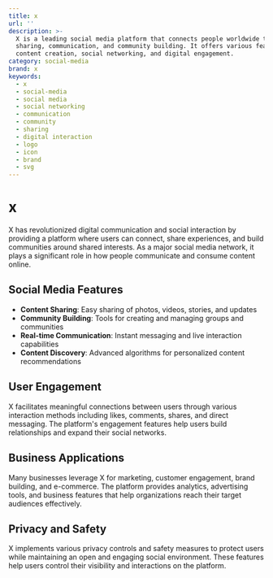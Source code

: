 ```yaml
---
title: x
url: ''
description: >-
  X is a leading social media platform that connects people worldwide through
  sharing, communication, and community building. It offers various features for
  content creation, social networking, and digital engagement.
category: social-media
brand: x
keywords:
  - x
  - social-media
  - social media
  - social networking
  - communication
  - community
  - sharing
  - digital interaction
  - logo
  - icon
  - brand
  - svg
---
```


# x

X has revolutionized digital communication and social interaction by providing a platform where users can connect, share experiences, and build communities around shared interests. As a major social media network, it plays a significant role in how people communicate and consume content online.

## Social Media Features

- **Content Sharing**: Easy sharing of photos, videos, stories, and updates
- **Community Building**: Tools for creating and managing groups and communities
- **Real-time Communication**: Instant messaging and live interaction capabilities
- **Content Discovery**: Advanced algorithms for personalized content recommendations

## User Engagement

X facilitates meaningful connections between users through various interaction methods including likes, comments, shares, and direct messaging. The platform's engagement features help users build relationships and expand their social networks.

## Business Applications

Many businesses leverage X for marketing, customer engagement, brand building, and e-commerce. The platform provides analytics, advertising tools, and business features that help organizations reach their target audiences effectively.

## Privacy and Safety

X implements various privacy controls and safety measures to protect users while maintaining an open and engaging social environment. These features help users control their visibility and interactions on the platform.
